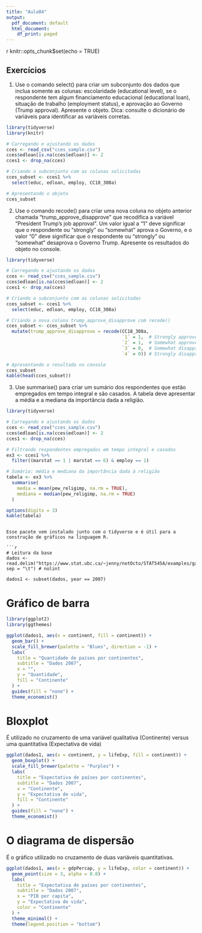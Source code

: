 ```yaml
---
title: "Aula04"
output:
  pdf_document: default
  html_document:
    df_print: paged
---
```


{r setup, include=FALSE}
knitr::opts_chunk$set(echo = TRUE)


## Exercícios 

1) Use o comando select() para criar um subconjunto dos dados que inclua somente as colunas: escolaridade (educational level), se o respondente tem algum financiamento educacional (educational loan), situação de trabalho (employment status), e aprovação ao Governo (Trump approval). Apresente o objeto. Dica: consulte o dicionário de variáveis para identificar as variáveis corretas.

```r

library(tidyverse)
library(knitr)

# Carregando e ajustando os dados
cces <- read_csv("cces_sample.csv")
cces$edloan[is.na(cces$edloan)] <- 2
cces1 <- drop_na(cces)

# Criando o subconjunto com as colunas solicitadas
cces_subset <- cces1 %>% 
  select(educ, edloan, employ, CC18_308a)

# Apresentando o objeto
cces_subset

```

2) Use o comando recode() para criar uma nova coluna no objeto anterior chamada
"trump_approve_disapprove" que recodifica a variável “President Trump's job approval”.
Um valor igual a "1" deve significar que o respondente ou "strongly" ou "somewhat"
aprova o Governo, e o valor "0" deve significar que o respondente ou "strongly" ou
"somewhat" desaprova o Governo Trump. Apresente os resultados do objeto no console.

```r

library(tidyverse)

# Carregando e ajustando os dados
cces <- read_csv("cces_sample.csv")
cces$edloan[is.na(cces$edloan)] <- 2
cces1 <- drop_na(cces)

# Criando o subconjunto com as colunas solicitadas
cces_subset <- cces1 %>%
  select(educ, edloan, employ, CC18_308a)

# Criando a nova coluna trump_approve_disapprove com recode()
cces_subset <- cces_subset %>%
  mutate(trump_approve_disapprove = recode(CC18_308a,
                                           `1` = 1,  # Strongly approve -> 1
                                           `2` = 1,  # Somewhat approve -> 1
                                           `3` = 0,  # Somewhat disapprove -> 0
                                           `4` = 0)) # Strongly disapprove -> 0

# Apresentando o resultado no console
cces_subset
kable(head(cces_subset))

```

3) Use summarise() para criar um sumário dos respondentes que estão empregados em
tempo integral e são casados. A tabela deve apresentar a média e a mediana da
importância dada a religião.

```r

library(tidyverse)

# Carregando e ajustando os dados
cces <- read_csv("cces_sample.csv")
cces$edloan[is.na(cces$edloan)] <- 2
cces1 <- drop_na(cces)

# Filtrando respondentes empregados em tempo integral e casados
ex3 <- cces1 %>%
  filter((marstat == 1 | marstat == 6) & employ == 1)

# Sumário: média e mediana da importância dada à religião
tabela <- ex3 %>%
  summarise(
    media = mean(pew_religimp, na.rm = TRUE),
    mediana = median(pew_religimp, na.rm = TRUE)
  )

options(digits = 3)
kable(tabela)

```

```

Esse pacote vem instalado junto com o tidyverse e é útil para a construção de gráficos na linguagem R.

```r
# Leitura da base
dados <- read.delim("https://www.stat.ubc.ca/~jenny/notOcto/STAT545A/examples/gapminder/data/gapminderDataFiveYear.txt", sep = "\t") # nolint

dados1 <- subset(dados, year == 2007)

```

# Gráfico de barra

```r
library(ggplot2)
library(ggthemes)

ggplot(dados1, aes(x = continent, fill = continent)) +
  geom_bar() +
  scale_fill_brewer(palette = "Blues", direction = -1) +
  labs(
    title = "Quantidade de países por continentes",
    subtitle = "Dados 2007",
    x = "",
    y = "Quantidade",
    fill = "Continente"
  ) +
  guides(fill = "none") +
  theme_economist()

```

# Bloxplot

É utilizado no cruzamento de uma variável qualitativa (Continente) versus uma quantitativa (Expectativa de vida)

```r

ggplot(dados1, aes(x = continent, y = lifeExp, fill = continent)) +
  geom_boxplot() +
  scale_fill_brewer(palette = "Purples") +
  labs(
    title = "Expectativa de países por continentes",
    subtitle = "Dados 2007",
    x = "Continente",
    y = "Expectativa de vida",
    fill = "Continente"
  ) +
  guides(fill = "none") +
  theme_economist()

```

# O diagrama  de dispersão

É o gráfico utilizado no cruzamento de duas variáveis quantitativas.

```r

ggplot(dados1, aes(x = gdpPercap, y = lifeExp, color = continent)) +
  geom_point(size = 3, alpha = 0.8) +
  labs(
    title = "Expectativa de países por continentes",
    subtitle = "Dados 2007",
    x = "PIB per capita",
    y = "Expectativa de vida",
    color = "Continente"
  ) +
  theme_minimal() +
  theme(legend.position = "bottom")

```



